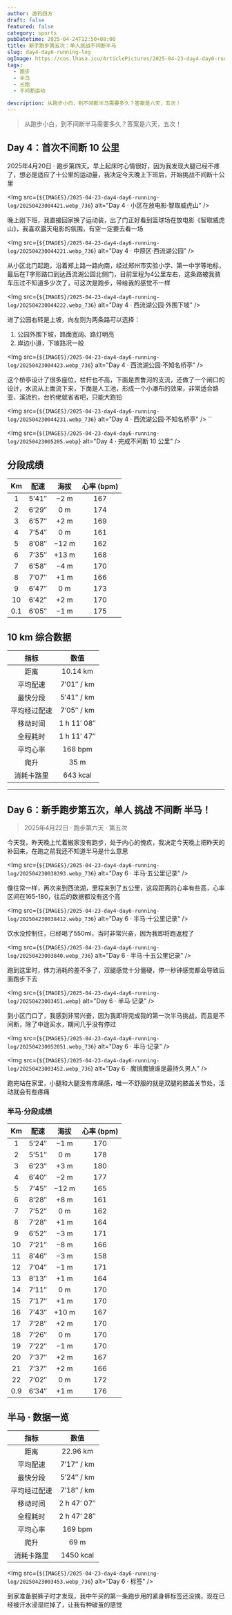 ```yaml
---
author: 游钓四方
draft: false
featured: false
category: sports
pubDatetime: 2025-04-24T12:50+08:00
title: 新手跑步第五次：单人挑战不间断半马
slug: day4-day6-running-log
ogImage: https://cos.lhasa.icu/ArticlePictures/2025-04-23-day4-day6-running-log/20250423003451.webp_81
tags:
  - 跑步
  - 半马
  - 长跑
  - 不间断运动

description: 从跑步小白，到不间断半马需要多久？答案是六天，五次！
---
```



> 从跑步小白，到不间断半马需要多久？答案是六天，五次！

## Day 4：首次不间断 10 公里

2025年4月20日 · 跑步第四天。早上起床时心情很好，因为我发现大腿已经不疼了，想必是适应了十公里的运动量，我决定今天晚上下班后，开始挑战不间断十公里

<Img
  src={`${IMAGES}/2025-04-23-day4-day6-running-log/20250423004421.webp_736`}
  alt="Day 4 · 小区在放电影·智取威虎山"
/>

晚上刚下班，我直接回家换了运动装，出了门正好看到篮球场在放电影《智取威虎山》，我喜欢露天电影的氛围，有空一定要去看一场

<Img
  src={`${IMAGES}/2025-04-23-day4-day6-running-log/202504230044221.webp_736`}
  alt="Day 4 · 中原区·西流湖公园"
/>

从小区北门起跑，沿着郑上路一路向南，经过郑州市实验小学、第一中学等地标，最后在T字形路口到达西流湖公园北侧门，目前里程为4公里左右，这条路被我骑车压过不知道多少次了，可这次是跑步，带给我的感觉不一样

<Img
  src={`${IMAGES}/2025-04-23-day4-day6-running-log/202504230044222.webp_736`}
  alt="Day 4 · 西流湖公园·外围下坡"
/>

进了公园右转是上坡，向左则为两条路可以选择：

1. 公园外围下坡，路面宽阔、路灯明亮
2. 岸边小道，下坡路况一般

<Img
  src={`${IMAGES}/2025-04-23-day4-day6-running-log/20250423004423.webp_736`}
  alt="Day 4 · 西流湖公园·不知名桥亭"
/>

这个桥亭设计了很多座位，栏杆也不高，下面是贾鲁河的支流，还做了一个闸口的设计，水流从上面流下来，下面是人工池，形成一个小瀑布的效果，非常适合路亚、溪流钓，台钓佬就省省吧，只能大跑铅

<Img
  src={`${IMAGES}/2025-04-23-day4-day6-running-log/202504230044231.webp_736`}
  alt="Day 4 · 西流湖公园·不知名桥亭"
/>
``

<Img
  src={`${IMAGES}/2025-04-23-day4-day6-running-log/20250423005205.webp`}
  alt="Day 4 · 完成不间断 10 公里"
/>

## 分段成绩

| Km  | 配速  | 海拔  | 心率 (bpm) |
| :-: | :---: | :---: | :--------: |
|  1  | 5′41″ | −2 m  |    167     |
|  2  | 6′29″ |  0 m  |    174     |
|  3  | 6′57″ | +2 m  |    169     |
|  4  | 7′54″ |  0 m  |    161     |
|  5  | 8′08″ | −12 m |    162     |
|  6  | 7′35″ | +13 m |    168     |
|  7  | 6′58″ | −4 m  |    170     |
|  8  | 7′07″ | +1 m  |    166     |
|  9  | 6′47″ |  0 m  |    173     |
| 10  | 6′42″ | +2 m  |    170     |
| 0.1 | 6′05″ | −1 m  |    175     |

## 10 km 综合数据

|     指标     |    数值     |
| :----------: | :---------: |
|     距离     |  10.14 km   |
|   平均配速   | 7′01″ / km  |
|   最快分段   | 5′41″ / km  |
| 平均经过配速 | 7′05″ / km  |
|   移动时间   | 1 h 11′ 08″ |
|   全程耗时   | 1 h 11′ 47″ |
|   平均心率   |   168 bpm   |
|     爬升     |    35 m     |
|  消耗卡路里  |  643 kcal   |

---

## Day 6：新手跑步第五次，单人 挑战 不间断 半马！

> 2025年4月22日 · 跑步第六天 · 第五次

今天我，昨天晚上忙着搬家没有跑步，处于内心的愧疚，我决定今天晚上把昨天的补回来，在跑之前我还不知道半马是什么意思

<Img
  src={`${IMAGES}/2025-04-23-day4-day6-running-log/202504230038393.webp_736`}
  alt="Day 6 · 半马·五公里记录"
/>

像往常一样，再次来到西流湖，里程来到了五公里，这段距离的心率有些高，心率区间在165-180，往后的数据都没有这个高

<Img
  src={`${IMAGES}/2025-04-23-day4-day6-running-log/202504230038412.webp_736`}
  alt="Day 6 · 半马·十公里记录"
/>

饮水没控制住，已经喝了550ml，当时非常兴奋，因为我即将跑返程了

<Img
  src={`${IMAGES}/2025-04-23-day4-day6-running-log/20250423003840.webp_736`}
  alt="Day 6 · 半马·十五公里记录"
/>

跑到这里时，体力消耗的差不多了，双腿感觉十分僵硬，停一秒钟感觉都会导致后面跑步下去

<Img
  src={`${IMAGES}/2025-04-23-day4-day6-running-log/20250423003451.webp`}
  alt="Day 6 · 半马·记录"
/>

到小区门口了，我感到非常兴奋，因为我即将完成我的第一次半马挑战，而且是不间断，除了中途买水，期间几乎没有停过

<Img
  src={`${IMAGES}/2025-04-23-day4-day6-running-log/202504230052051.webp_736`}
  alt="Day 6 · 半马·记录"
/>

<Img
  src={`${IMAGES}/2025-04-23-day4-day6-running-log/20250423003452.webp_736`}
  alt="Day 6 · 魔镜魔镜谁是最持久男人"
/>

跑完站在家里，小腿和大腿没有疼痛感，唯一不舒服的就是双腿的膝盖关节处，活动就会有些疼痛

### 半马·分段成绩

| Km  | 配速  | 海拔  | 心率 (bpm) |
| :-: | :---: | :---: | :--------: |
|  1  | 5′24″ | −1 m  |    170     |
|  2  | 5′51″ |  0 m  |    178     |
|  3  | 6′23″ | +3 m  |    180     |
|  4  | 6′40″ | −2 m  |    177     |
|  5  | 7′45″ | −12 m |    165     |
|  6  | 8′28″ | +8 m  |    161     |
|  7  | 7′52″ |  0 m  |    162     |
|  8  | 7′28″ | +1 m  |    164     |
|  9  | 6′52″ | −3 m  |    171     |
| 10  | 7′21″ | −8 m  |    166     |
| 11  | 8′46″ | −3 m  |    158     |
| 12  | 7′04″ | −1 m  |    171     |
| 13  | 8′13″ | +1 m  |    164     |
| 14  | 7′11″ |  0 m  |    170     |
| 15  | 7′17″ | +1 m  |    170     |
| 16  | 7′43″ | +10 m |    167     |
| 17  | 7′28″ | +2 m  |    170     |
| 18  | 7′26″ |  0 m  |    170     |
| 19  | 7′22″ | −1 m  |    170     |
| 20  | 7′37″ | +2 m  |    167     |
| 21  | 7′37″ | +2 m  |    166     |
| 22  | 7′02″ |  0 m  |    172     |
| 0.9 | 6′34″ | +1 m  |    176     |

## 半马 · 数据一览

|     指标     |    数值     |
| :----------: | :---------: |
|     距离     |  22.96 km   |
|   平均配速   | 7′17″ / km  |
|   最快分段   | 5′24″ / km  |
| 平均经过配速 | 7′18″ / km  |
|   移动时间   | 2 h 47′ 07″ |
|   全程耗时   | 2 h 47′ 28″ |
|   平均心率   |   169 bpm   |
|     爬升     |    69 m     |
|  消耗卡路里  |  1450 kcal  |

<Img
  src={`${IMAGES}/2025-04-23-day4-day6-running-log/20250423003453.webp_736`}
  alt="Day 6 · 标签"
/>

到家准备脱裤子时才发现，我中午买的第一条跑步用的紧身裤标签还没摘，现在已经被汗水浸湿烂掉了，让我有种破茧的感觉
